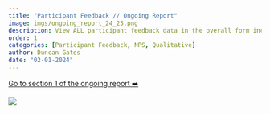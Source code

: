 ```yaml
---
title: "Participant Feedback // Ongoing Report"
image: imgs/ongoing_report_24_25.png
description: View ALL participant feedback data in the overall form including quantitative and qualitative feedback, and all NPS in section 1 of the ongoing report.
order: 1
categories: [Participant Feedback, NPS, Qualitative]
author: Duncan Gates
date: "02-01-2024"
---
```


[Go to section 1 of the ongoing report ➡️](https://tl-data.teachinglab.org/shiny/ongoing_report/?section=section1)

[![](imgs/ongoing_report_24_25.png)](https://tl-data.teachinglab.org/shiny/ongoing_report/?section=section1)
